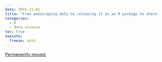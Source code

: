 ```yaml
---
date: 2018-11-01
title: "From webscraping data to releasing it as an R package to share with the world: a full tutorial with data from NetHack"
categories:
  - R
  - data-science
toc: true
execute:
  freeze: auto
---
```


[Permanently moved.](../../posts/2018-11-01-nethack.qmd)
